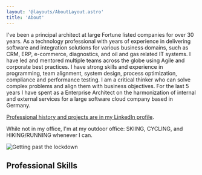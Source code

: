 ```yaml
---
layout: '@layouts/AboutLayout.astro'
title: 'About'
---
```


I've been a principal architect at large Fortune listed companies for over 30 years.
As a technology professional with  years of experience in delivering software and
integration solutions for various business domains, such as CRM, ERP, e-commerce,
diagnostics, and oil and gas related IT systems. I have led and mentored multiple
teams across the globe using Agile and corporate best practices. I have strong skills
and experience in programming, team alignment, system design, process optimization,
compliance and performance testing. I am a critical thinker who can solve complex problems and
align them with business objectives. For the last 5 years I have spent as a Enterprise
Architect on the harmonization of internal and external services for a large software
cloud company based in Germany.

[Professional history and projects are in my LinkedIn profile](https://www.linkedin.com/in/timothyhalley).

While not in my office, I'm at my outdoor office: SKIING, CYCLING, and HIKING/RUNNING whenever I can.

<Image src={plaguedoctor} alt="Getting past the lockdown"/>


## Professional Skills




